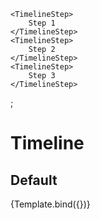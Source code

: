 

<Meta 
	title='Components/Timeline' 
	component={Timeline}
/>

	<TimelineStep>
		Step 1 
	</TimelineStep>
	<TimelineStep>
		Step 2
	</TimelineStep>
	<TimelineStep>
		Step 3
	</TimelineStep>
</Timeline>;

<!-- 👇 Docs -->

# Timeline

## Default

<Canvas>
	<Story 
		name='Default'
	>
		{Template.bind({})}
	</Story>
</Canvas>